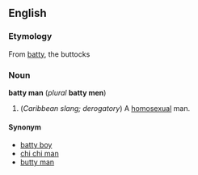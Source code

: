 ==English==
===Etymology===
From [[batty]], the buttocks

===Noun===
'''batty man''' (''plural'' '''batty men''')

#(''Caribbean slang; derogatory'') A [[homosexual]] man.

====Synonym====
*[[batty boy]]
*[[chi chi man]]
*[[butty man]] <!--spelling?-->